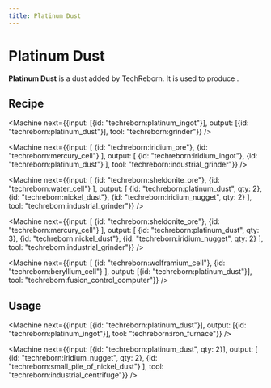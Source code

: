 ```yaml
---
title: Platinum Dust
---
```


<ItemImage file="platinum_dust" alt="Platinum Dust" size="200" />

# Platinum Dust

**Platinum Dust** is a dust added by TechReborn. It is used to produce <McItem slug="techreborn:platinum_ingot" />.

## Recipe

<CraftingTable recipe="input techreborn:small_pile_of_platinum_dust techreborn:small_pile_of_platinum_dust air input techreborn:small_pile_of_platinum_dust techreborn:small_pile_of_platinum_dust air input air air air output techreborn:platinum_dust"/>

<Machine next={{input: [{id: "techreborn:platinum_ingot"}], output: [{id: "techreborn:platinum_dust"}], tool: "techreborn:grinder"}} />

<Machine next={{input: [
  {id: "techreborn:iridium_ore"},
  {id: "techreborn:mercury_cell"}
], output: [
  {id: "techreborn:iridium_ingot"},
  {id: "techreborn:platinum_dust"}
], tool: "techreborn:industrial_grinder"}} />

<Machine next={{input: [
  {id: "techreborn:sheldonite_ore"},
  {id: "techreborn:water_cell"}
], output: [
  {id: "techreborn:platinum_dust", qty: 2},
  {id: "techreborn:nickel_dust"},
  {id: "techreborn:iridium_nugget", qty: 2}
], tool: "techreborn:industrial_grinder"}} />

<Machine next={{input: [
  {id: "techreborn:sheldonite_ore"},
  {id: "techreborn:mercury_cell"}
], output: [
  {id: "techreborn:platinum_dust", qty: 3},
  {id: "techreborn:nickel_dust"},
  {id: "techreborn:iridium_nugget", qty: 2}
], tool: "techreborn:industrial_grinder"}} />

<Machine next={{input: [
  {id: "techreborn:wolframium_cell"},
  {id: "techreborn:beryllium_cell"}
], output: [{id: "techreborn:platinum_dust"}], tool: "techreborn:fusion_control_computer"}} />

## Usage

<CraftingTable recipe="input air air air input air techreborn:platinum_dust air input air air air output techreborn:small_pile_of_platinum_dust,4"/>

<Machine next={{input: [{id: "techreborn:platinum_dust"}], output: [{id: "techreborn:platinum_ingot"}], tool: "techreborn:iron_furnace"}} />

<Machine next={{input: [{id: "techreborn:platinum_dust", qty: 2}], output: [
  {id: "techreborn:iridium_nugget", qty: 2},
  {id: "techreborn:small_pile_of_nickel_dust"}
], tool: "techreborn:industrial_centrifuge"}} />
